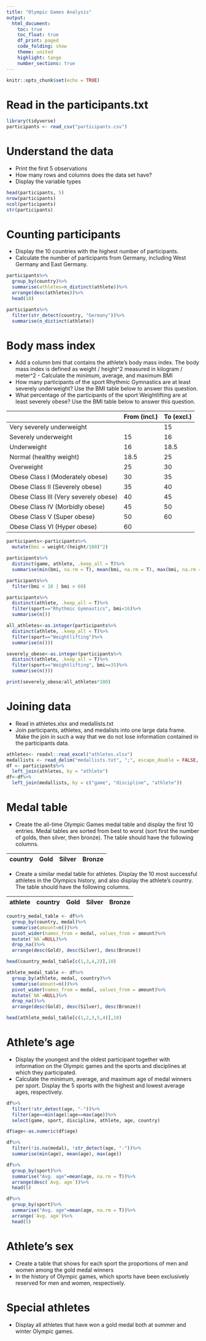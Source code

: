 ```yaml
---
title: "Olympic Games Analysis"
output: 
  html_document:
    toc: true
    toc_float: true
    df_print: paged
    code_folding: show  
    theme: united
    highlight: tango
    number_sections: true
---
```


```r
knitr::opts_chunk$set(echo = TRUE)
```

# Read in the participants.txt

```r
library(tidyverse)
participants <- read_csv("participants.csv")
```

# Understand the data
-	Print the first 5 observations
-	How many rows and columns does the data set have?
-	Display the variable types 

```r
head(participants, 5)
nrow(participants)
ncol(participants)
str(participants)
```


# Counting participants
-	Display the 10 countries with the highest number of participants.
-	Calculate the number of participants from Germany, including West Germany and East Germany. 

```r
participants%>%
  group_by(country)%>%
  summarise(athletes=n_distinct(athlete))%>%
  arrange(desc(athletes))%>%
  head(10)

participants%>%
  filter(str_detect(country, "Germany"))%>%
  summarise(n_distinct(athlete))
```


# Body mass index
-	Add a column bmi that contains the athlete's body mass index. The body mass index is defined as weight / height^2 measured in kilogram / meter^2 -	Calculate the minimum, average, and maximum BMI
-	How many participants of the sport Rhythmic Gymnastics are at least severely underweight? Use the BMI table below to answer this question.
-	What percentage of the participants of the sport Weightlifting are at least severely obese? Use the BMI table below to answer this question.

|                                         | From (incl.) | To (excl.) |
|-----------------------------------------|--------------|------------|
| Very severely underweight               |              | 15         |
| Severely underweight                    | 15           | 16         |
| Underweight                             | 16           | 18.5       |
| Normal (healthy weight)                 | 18.5         | 25         |
| Overweight                              | 25           | 30         |
| Obese Class I   (Moderately obese)      | 30           | 35         |
| Obese Class   II (Severely obese)       | 35           | 40         |
| Obese Class   III (Very severely obese) | 40           | 45         |
| Obese Class   IV (Morbidly obese)       | 45           | 50         |
| Obese Class V   (Super obese)           | 50           | 60         |
| Obese   Class VI (Hyper obese)          | 60           |            |

```r
participants<-participants%>%
  mutate(bmi = weight/(height/100)^2)

participants%>%
  distinct(game, athlete, .keep_all = T)%>%
  summarise(min(bmi, na.rm = T), mean(bmi, na.rm = T), max(bmi, na.rm = T))

participants%>%
  filter(bmi < 10 | bmi > 60)

participants%>%
  distinct(athlete, .keep_all = T)%>%
  filter(sport=="Rhythmic Gymnastics", bmi<16)%>%
  summarise(n())

all_athletes<-as.integer(participants%>%
  distinct(athlete, .keep_all = T)%>%
  filter(sport=="Weightlifting")%>%
  summarise(n()))

severely_obese<-as.integer(participants%>%
  distinct(athlete, .keep_all = T)%>%
  filter(sport=="Weightlifting", bmi>=35)%>%
  summarise(n()))

print(severely_obese/all_athletes*100)
```

# Joining data
-	Read in athletes.xlsx and medallists.txt
-	Join participants, athletes, and medalists into one large data frame. Make the join in such a way that we do not lose information contained in the participants data. 

```r
athletes<- readxl::read_excel("athletes.xlsx")
medallists <- read_delim("medallists.txt", ";", escape_double = FALSE, trim_ws = TRUE)
df <- participants%>%
  left_join(athletes, by = "athlete")
df<-df%>%
  left_join(medallists, by = c("game", "discipline", "athlete"))
```


# Medal table	
-	Create the all-time Olympic Games medal table and display the first 10 entries. Medal tables are sorted from best to worst (sort first the number of golds, then silver, then bronze). The table should have the following columns. 

| country | Gold | Silver | Bronze |
|---------|------|--------|--------|

-	Create a similar medal table for athletes. Display the 10 most successful athletes in the Olympics history, and also display the athlete’s country. The table should have the following columns.

|athlete | country | Gold | Silver | Bronze |
|--------|---------|------|--------|--------|

```r
country_medal_table <- df%>%
  group_by(country, medal)%>%
  summarise(amount=n())%>%
  pivot_wider(names_from = medal, values_from = amount)%>%
  mutate(`NA`=NULL)%>%
  drop_na()%>%
  arrange(desc(Gold), desc(Silver), desc(Bronze))

head(country_medal_table[c(1,3,4,2)],10)

athlete_medal_table <- df%>%
  group_by(athlete, medal, country)%>%
  summarise(amount=n())%>%
  pivot_wider(names_from = medal, values_from = amount)%>%
  mutate(`NA`=NULL)%>%
  drop_na()%>%
  arrange(desc(Gold), desc(Silver), desc(Bronze))

head(athlete_medal_table[c(1,2,3,5,4)],10)
```


# Athlete’s age
-	Display the youngest and the oldest participant together with information on the Olympic games and the sports and disciplines at which they participated.
-	Calculate the minimum, average, and maximum age of medal winners per sport. Display the 5 sports with the highest and lowest average ages, respectively.

```r
df%>%
  filter(!str_detect(age, "-"))%>%
  filter(age==min(age)|age==max(age))%>%
  select(game, sport, discipline, athlete, age, country)

df$age<-as.numeric(df$age)

df%>%
  filter(!is.na(medal), !str_detect(age, "-"))%>%
  summarise(min(age), mean(age), max(age))

df%>%
  group_by(sport)%>%
  summarise("Avg. age"=mean(age, na.rm = T))%>%
  arrange(desc(`Avg. age`))%>%
  head(5)

df%>%
  group_by(sport)%>%
  summarise("Avg. age"=mean(age, na.rm = T))%>%
  arrange(`Avg. age`)%>%
  head(5)  
```


# Athlete’s sex
-	Create a table that shows for each sport the proportions of men and women among the gold medal winners
-	In the history of Olympic games, which sports have been exclusively reserved for men and women, respectively.

# Special athletes
-	Display all athletes that have won a gold medal both at summer and winter Olympic games.

